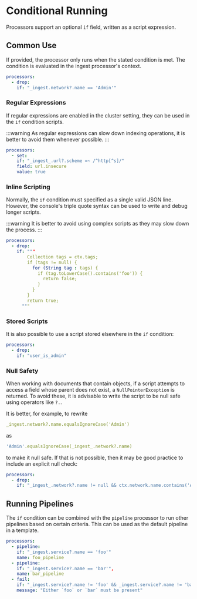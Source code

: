 # Conditional Running

Processors support an optional `if` field, written as a script expression.

## Common Use

If provided, the processor only runs when the stated condition is met. The condition is evaluated in the ingest processor's context.

```yaml
processors:
  - drop:
    if: "_ingest.network?.name == 'Admin'"
```

### Regular Expressions

If regular expressions are enabled in the cluster setting, they can be used in the `if` condition scripts.

:::warning
As regular expressions can slow down indexing operations, it is better to avoid them whenever possible.
:::

```yaml
processors:
  - set:
    if: "_ingest_.url?.scheme =~ /^http[^s]/"
    field: url.insecure
    value: true
```

### Inline Scripting

Normally, the `if` condition must specified as a single valid JSON line. However, the console's triple quote syntax can be used to write and debug longer scripts.

:::warning
It is better to avoid using complex scripts as they may slow down the process.
:::

```yaml
processors:
  - drop:
    if: """
        Collection tags = ctx.tags;
        if (tags != null) {
          for (String tag : tags) {
            if (tag.toLowerCase().contains('foo')) {
              return false;
            }
          }
        }
        return true;
      """
```

### Stored Scripts

It is also possible to use a script stored elsewhere in the `if` condition:

```yaml
processors:
  - drop:
    if: "user_is_admin"
```

### Null Safety

When working with documents that contain objects, if a script attempts to access a field whose parent does not exist, a `NullPointerException` is returned. To avoid these, it is advisable to write the script to be null safe using operators like `?.`.

It is better, for example, to rewrite

```yaml
_ingest.network?.name.equalsIgnoreCase('Admin')
```
as

```yaml
'Admin'.equalsIgnoreCase(_ingest_.network?.name)
```

to make it null safe. If that is not possible, then it may be good practice to include an explicit null check:

```yaml
processors:
  - drop:
    if: "_ingest_.network?.name != null && ctx.network.name.contains('Admin')"
```

## Running Pipelines

The `if` condition can be combined with the `pipeline` processor to run other pipelines based on certain criteria. This can be used as the default pipeline in a template.

```yaml
processors:
  - pipeline:
    if: "_ingest.service?.name == 'foo'"
    name: foo_pipeline
  - pipeline:
    if: "_ingest.service?.name == 'bar'",
    name: bar_pipeline
  - fail:
    if: "_ingest.service?.name != 'foo' && _ingest.service?.name != 'bar'"
    message: "Either `foo` or `bar` must be present"
```
